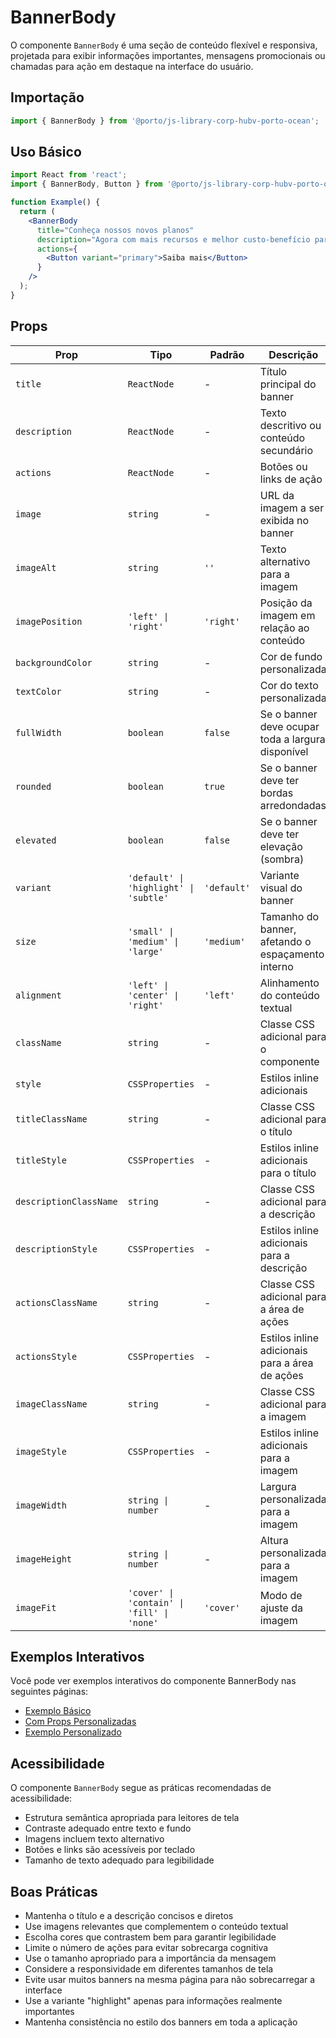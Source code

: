 

<Meta title="Components/BannerBody" />

# BannerBody

O componente `BannerBody` é uma seção de conteúdo flexível e responsiva, projetada para exibir informações importantes, mensagens promocionais ou chamadas para ação em destaque na interface do usuário.



## Importação

```jsx
import { BannerBody } from '@porto/js-library-corp-hubv-porto-ocean';
```

## Uso Básico

```jsx
import React from 'react';
import { BannerBody, Button } from '@porto/js-library-corp-hubv-porto-ocean';

function Example() {
  return (
    <BannerBody
      title="Conheça nossos novos planos"
      description="Agora com mais recursos e melhor custo-benefício para sua empresa."
      actions={
        <Button variant="primary">Saiba mais</Button>
      }
    />
  );
}
```

## Props

| Prop | Tipo | Padrão | Descrição |
|------|------|--------|-----------|
| `title` | `ReactNode` | - | Título principal do banner |
| `description` | `ReactNode` | - | Texto descritivo ou conteúdo secundário |
| `actions` | `ReactNode` | - | Botões ou links de ação |
| `image` | `string` | - | URL da imagem a ser exibida no banner |
| `imageAlt` | `string` | `''` | Texto alternativo para a imagem |
| `imagePosition` | `'left' \| 'right'` | `'right'` | Posição da imagem em relação ao conteúdo |
| `backgroundColor` | `string` | - | Cor de fundo personalizada |
| `textColor` | `string` | - | Cor do texto personalizada |
| `fullWidth` | `boolean` | `false` | Se o banner deve ocupar toda a largura disponível |
| `rounded` | `boolean` | `true` | Se o banner deve ter bordas arredondadas |
| `elevated` | `boolean` | `false` | Se o banner deve ter elevação (sombra) |
| `variant` | `'default' \| 'highlight' \| 'subtle'` | `'default'` | Variante visual do banner |
| `size` | `'small' \| 'medium' \| 'large'` | `'medium'` | Tamanho do banner, afetando o espaçamento interno |
| `alignment` | `'left' \| 'center' \| 'right'` | `'left'` | Alinhamento do conteúdo textual |
| `className` | `string` | - | Classe CSS adicional para o componente |
| `style` | `CSSProperties` | - | Estilos inline adicionais |
| `titleClassName` | `string` | - | Classe CSS adicional para o título |
| `titleStyle` | `CSSProperties` | - | Estilos inline adicionais para o título |
| `descriptionClassName` | `string` | - | Classe CSS adicional para a descrição |
| `descriptionStyle` | `CSSProperties` | - | Estilos inline adicionais para a descrição |
| `actionsClassName` | `string` | - | Classe CSS adicional para a área de ações |
| `actionsStyle` | `CSSProperties` | - | Estilos inline adicionais para a área de ações |
| `imageClassName` | `string` | - | Classe CSS adicional para a imagem |
| `imageStyle` | `CSSProperties` | - | Estilos inline adicionais para a imagem |
| `imageWidth` | `string \| number` | - | Largura personalizada para a imagem |
| `imageHeight` | `string \| number` | - | Altura personalizada para a imagem |
| `imageFit` | `'cover' \| 'contain' \| 'fill' \| 'none'` | `'cover'` | Modo de ajuste da imagem |

## Exemplos Interativos

Você pode ver exemplos interativos do componente BannerBody nas seguintes páginas:

- [Exemplo Básico](/story/components-bannerbody-examples--default)
- [Com Props Personalizadas](/story/components-bannerbody-examples--with-custom-props)
- [Exemplo Personalizado](/story/components-bannerbody-examples--custom-example)
## Acessibilidade

O componente `BannerBody` segue as práticas recomendadas de acessibilidade:

- Estrutura semântica apropriada para leitores de tela
- Contraste adequado entre texto e fundo
- Imagens incluem texto alternativo
- Botões e links são acessíveis por teclado
- Tamanho de texto adequado para legibilidade

## Boas Práticas

- Mantenha o título e a descrição concisos e diretos
- Use imagens relevantes que complementem o conteúdo textual
- Escolha cores que contrastem bem para garantir legibilidade
- Limite o número de ações para evitar sobrecarga cognitiva
- Use o tamanho apropriado para a importância da mensagem
- Considere a responsividade em diferentes tamanhos de tela
- Evite usar muitos banners na mesma página para não sobrecarregar a interface
- Use a variante "highlight" apenas para informações realmente importantes
- Mantenha consistência no estilo dos banners em toda a aplicação
